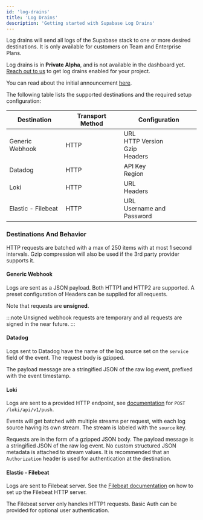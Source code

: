 ```yaml
---
id: 'log-drains'
title: 'Log Drains'
description: 'Getting started with Supabase Log Drains'
---
```


Log drains will send all logs of the Supabase stack to one or more desired destinations. It is only available for customers on Team and Enterprise Plans.

<Admonition type="note">

Log drains is in **Private Alpha**, and is not available in the dashboard yet. [Reach out to us](https://forms.supabase.com/logdrains) to get log drains enabled for your project.

You can read about the initial announcement [here](https://github.com/orgs/supabase/discussions/26650).

</Admonition>

The following table lists the supported destinations and the required setup configuration:

| Destination        | Transport Method | Configuration                                     |
| ------------------ | ---------------- | ------------------------------------------------- |
| Generic Webhook    | HTTP             | URL <br /> HTTP Version <br/> Gzip <br /> Headers |
| Datadog            | HTTP             | API Key <br /> Region                             |
| Loki               | HTTP             | URL <br /> Headers                                |
| Elastic - Filebeat | HTTP             | URL <br /> Username and Password                  |

### Destinations And Behavior

HTTP requests are batched with a max of 250 items with at most 1 second intervals. Gzip compression will also be used if the 3rd party provider supports it.

#### Generic Webhook

Logs are sent as a JSON payload. Both HTTP1 and HTTP2 are supported. A preset configuration of Headers can be supplied for all requests.

Note that requests are **unsigned**.

:::note
Unsigned webhook requests are temporary and all requests are signed in the near future.
:::

#### Datadog

Logs sent to Datadog have the name of the log source set on the `service` field of the event. The request body is gzipped.

The payload message are a stringified JSON of the raw log event, prefixed with the event timestamp.

#### Loki

Logs are sent to a provided HTTP endpoint, see [documentation](https://grafana.com/docs/loki/latest/reference/loki-http-api/#ingest-logs) for `POST /loki/api/v1/push`.

Events will get batched with multiple streams per request, with each log source having its own stream. The stream is labeled with the `source` key.

Requests are in the form of a gzipped JSON body. The payload message is a stringified JSON of the raw log event. No custom structured JSON metadata is attached to stream values. It is recommended that an `Authorization` header is used for authentication at the destination.

#### Elastic - Filebeat

Logs are sent to Filebeat server. See the [Filebeat documentation](https://www.elastic.co/guide/en/beats/filebeat/current/filebeat-input-http_endpoint.html) on how to set up the Filebeat HTTP server.

The Filebeat server only handles HTTP1 requests. Basic Auth can be provided for optional user authentication.
